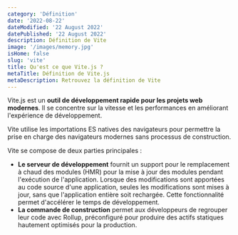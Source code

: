 ```yaml
---
category: 'Définition'
date: '2022-08-22'
dateModified: '22 August 2022'
datePublished: '22 August 2022'
description: Définition de Vite
image: '/images/memory.jpg'
isHome: false
slug: 'vite'
title: Qu'est ce que Vite.js ?
metaTitle: Définition de Vite.js
metaDescription: Retrouvez la définition de Vite
---
```


Vite.js est un **outil de développement rapide pour les projets web modernes**. Il se concentre sur la vitesse et les performances en améliorant l'expérience de développement.

Vite utilise les importations ES natives des navigateurs pour permettre la prise en charge des navigateurs modernes sans processus de construction.

Vite se compose de deux parties principales :

- **Le serveur de développement** fournit un support pour le remplacement à chaud des modules (HMR) pour la mise à jour des modules pendant l'exécution de l'application. Lorsque des modifications sont apportées au code source d'une application, seules les modifications sont mises à jour, sans que l'application entière soit rechargée. Cette fonctionnalité permet d'accélérer le temps de développement.
- **La commande de construction** permet aux développeurs de regrouper leur code avec Rollup, préconfiguré pour produire des actifs statiques hautement optimisés pour la production.
